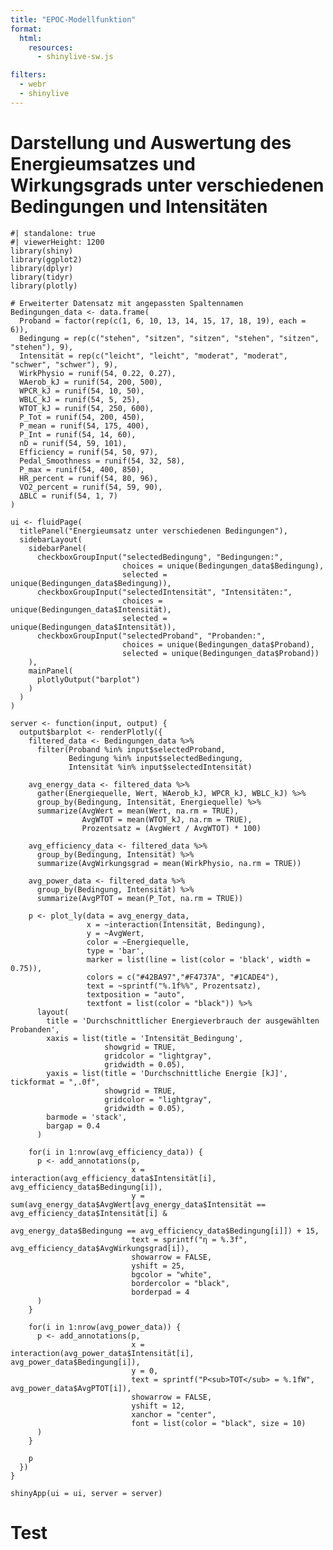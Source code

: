 ```yaml
---
title: "EPOC-Modellfunktion"
format:
  html:
    resources: 
      - shinylive-sw.js

filters:
  - webr
  - shinylive
---
```

  
  
# Darstellung und Auswertung des Energieumsatzes und Wirkungsgrads unter verschiedenen Bedingungen und Intensitäten
  
```shinylive-r
#| standalone: true
#| viewerHeight: 1200
library(shiny)
library(ggplot2)
library(dplyr)
library(tidyr)
library(plotly)

# Erweiterter Datensatz mit angepassten Spaltennamen
Bedingungen_data <- data.frame(
  Proband = factor(rep(c(1, 6, 10, 13, 14, 15, 17, 18, 19), each = 6)),
  Bedingung = rep(c("stehen", "sitzen", "sitzen", "stehen", "sitzen", "stehen"), 9),
  Intensität = rep(c("leicht", "leicht", "moderat", "moderat", "schwer", "schwer"), 9),
  WirkPhysio = runif(54, 0.22, 0.27),
  WAerob_kJ = runif(54, 200, 500),
  WPCR_kJ = runif(54, 10, 50),
  WBLC_kJ = runif(54, 5, 25),
  WTOT_kJ = runif(54, 250, 600),
  P_Tot = runif(54, 200, 450),
  P_mean = runif(54, 175, 400),
  P_Int = runif(54, 14, 60),
  nD = runif(54, 59, 101),
  Efficiency = runif(54, 50, 97),
  Pedal_Smoothness = runif(54, 32, 58),
  P_max = runif(54, 400, 850),
  HR_percent = runif(54, 80, 96),
  VO2_percent = runif(54, 59, 90),
  ΔBLC = runif(54, 1, 7)
)

ui <- fluidPage(
  titlePanel("Energieumsatz unter verschiedenen Bedingungen"),
  sidebarLayout(
    sidebarPanel(
      checkboxGroupInput("selectedBedingung", "Bedingungen:",
                         choices = unique(Bedingungen_data$Bedingung),
                         selected = unique(Bedingungen_data$Bedingung)),
      checkboxGroupInput("selectedIntensität", "Intensitäten:",
                         choices = unique(Bedingungen_data$Intensität),
                         selected = unique(Bedingungen_data$Intensität)),
      checkboxGroupInput("selectedProband", "Probanden:",
                         choices = unique(Bedingungen_data$Proband),
                         selected = unique(Bedingungen_data$Proband))
    ),
    mainPanel(
      plotlyOutput("barplot")
    )
  )
)

server <- function(input, output) {
  output$barplot <- renderPlotly({
    filtered_data <- Bedingungen_data %>%
      filter(Proband %in% input$selectedProband,
             Bedingung %in% input$selectedBedingung,
             Intensität %in% input$selectedIntensität)
    
    avg_energy_data <- filtered_data %>%
      gather(Energiequelle, Wert, WAerob_kJ, WPCR_kJ, WBLC_kJ) %>%
      group_by(Bedingung, Intensität, Energiequelle) %>%
      summarize(AvgWert = mean(Wert, na.rm = TRUE),
                AvgWTOT = mean(WTOT_kJ, na.rm = TRUE),
                Prozentsatz = (AvgWert / AvgWTOT) * 100)
    
    avg_efficiency_data <- filtered_data %>%
      group_by(Bedingung, Intensität) %>%
      summarize(AvgWirkungsgrad = mean(WirkPhysio, na.rm = TRUE))
    
    avg_power_data <- filtered_data %>%
      group_by(Bedingung, Intensität) %>%
      summarize(AvgPTOT = mean(P_Tot, na.rm = TRUE))
    
    p <- plot_ly(data = avg_energy_data, 
                 x = ~interaction(Intensität, Bedingung), 
                 y = ~AvgWert, 
                 color = ~Energiequelle, 
                 type = 'bar',
                 marker = list(line = list(color = 'black', width = 0.75)),
                 colors = c("#42BA97","#F4737A", "#1CADE4"),
                 text = ~sprintf("%.1f%%", Prozentsatz),
                 textposition = "auto",
                 textfont = list(color = "black")) %>%
      layout(
        title = 'Durchschnittlicher Energieverbrauch der ausgewählten Probanden',
        xaxis = list(title = 'Intensität_Bedingung',
                     showgrid = TRUE,
                     gridcolor = "lightgray",
                     gridwidth = 0.05),
        yaxis = list(title = 'Durchschnittliche Energie [kJ]', tickformat = ",.0f",
                     showgrid = TRUE,
                     gridcolor = "lightgray",
                     gridwidth = 0.05),
        barmode = 'stack',
        bargap = 0.4
      )
    
    for(i in 1:nrow(avg_efficiency_data)) {
      p <- add_annotations(p,
                           x = interaction(avg_efficiency_data$Intensität[i], avg_efficiency_data$Bedingung[i]),
                           y = sum(avg_energy_data$AvgWert[avg_energy_data$Intensität == avg_efficiency_data$Intensität[i] & 
                                                             avg_energy_data$Bedingung == avg_efficiency_data$Bedingung[i]]) + 15,
                           text = sprintf("η = %.3f", avg_efficiency_data$AvgWirkungsgrad[i]),
                           showarrow = FALSE,
                           yshift = 25,
                           bgcolor = "white",
                           bordercolor = "black",
                           borderpad = 4
      )
    }
    
    for(i in 1:nrow(avg_power_data)) {
      p <- add_annotations(p,
                           x = interaction(avg_power_data$Intensität[i], avg_power_data$Bedingung[i]),
                           y = 0,
                           text = sprintf("P<sub>TOT</sub> = %.1fW", avg_power_data$AvgPTOT[i]),
                           showarrow = FALSE,
                           yshift = 12,
                           xanchor = "center",
                           font = list(color = "black", size = 10)
      )
    }
    
    p
  })
}

shinyApp(ui = ui, server = server)

```

# Test
